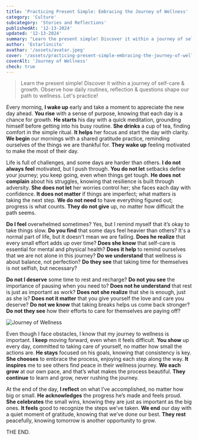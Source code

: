 ```yaml
---
title: 'Practicing Present Simple: Embracing the Journey of Wellness'
category: 'Culture'
subcategory: 'Stories and Reflections'
publishedAt: '12-13-2024'
updated: '12-13-2024'
summary: "Learn the present simple! Discover it within a journey of self-care & growth. Observe how daily routines, reflection & questions shape our path to wellness. Let's practice!"
author: 'Estarlincito'
avathar: '/assets/avatar.jpeg'
cover: '/assets/practicing-present-simple-embracing-the-journey-of-wellness/image.jpeg'
coverAlt: 'Journey of Wellness'
check: true
---
```


<Introduction>

> Learn the present simple! Discover it within a journey of self-care & growth. Observe how daily routines, reflection & questions shape our path to wellness. Let's practice!

</Introduction>

<Contents>

Every morning, **I wake up** early and take a moment to appreciate the new day ahead. **You rise** with a sense of purpose, knowing that each day is a chance for growth. **He starts** his day with a quick meditation, grounding himself before getting into his busy routine. **She drinks** a cup of tea, finding comfort in the simple ritual. **It helps** her focus and start the day with clarity. **We begin** our mornings with a shared gratitude practice, reminding ourselves of the things we are thankful for. **They wake up** feeling motivated to make the most of their day.

Life is full of challenges, and some days are harder than others. **I do not always feel** motivated, but I push through. **You do not let** setbacks define your journey; you keep going, even when things get tough. **He does not complain** about his struggles, knowing that resilience is built through adversity. **She does not let** her worries control her; she faces each day with confidence. **It does not matter** if things are imperfect; what matters is taking the next step. **We do not need** to have everything figured out; progress is what counts. **They do not give** up, no matter how difficult the path seems.

**Do I feel** overwhelmed sometimes? Yes, but I remind myself that it’s okay to take things slow. **Do you find** that some days feel heavier than others? It's a normal part of life, but it doesn't mean we are failing. **Does he realize** that every small effort adds up over time? **Does she know** that self-care is essential for mental and physical health? **Does it help** to remind ourselves that we are not alone in this journey? **Do we understand** that wellness is about balance, not perfection? **Do they see** that taking time for themselves is not selfish, but necessary?

**Do not I deserve** some time to rest and recharge? **Do not you see** the importance of pausing when you need to? **Does not he understand** that rest is just as important as work? **Does not she realize** that she is enough, just as she is? **Does not it matter** that you give yourself the love and care you deserve? **Do not we know** that taking breaks helps us come back stronger? **Do not they see** how their efforts to care for themselves are paying off?

<Image
  alt='Journey of Wellness'
  src='/assets/practicing-present-simple-embracing-the-journey-of-wellness/image1.jpeg'
/>

Even though I face obstacles, I know that my journey to wellness is important. **I keep** moving forward, even when it feels difficult. **You show** up every day, committed to taking care of yourself, no matter how small the actions are. **He stays** focused on his goals, knowing that consistency is key. **She chooses** to embrace the process, enjoying each step along the way. **It inspires** me to see others find peace in their wellness journey. **We each grow** at our own pace, and that’s what makes the process beautiful. **They continue** to learn and grow, never rushing the journey.

At the end of the day, **I reflect** on what I’ve accomplished, no matter how big or small. **He acknowledges** the progress he’s made and feels proud. **She celebrates** the small wins, knowing they are just as important as the big ones. **It feels** good to recognize the steps we’ve taken. **We end** our day with a quiet moment of gratitude, knowing that we’ve done our best. **They rest** peacefully, knowing tomorrow is another opportunity to grow.

THE END.

</Contents>

